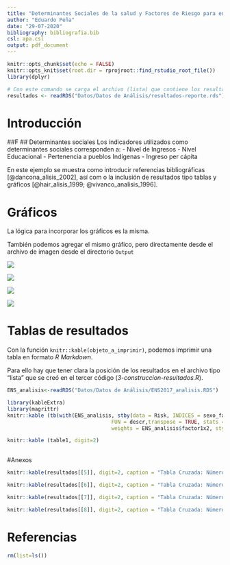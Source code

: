 ```yaml
---
title: "Determinantes Sociales de la salud y Factores de Riesgo para enfermedad grave por COVID-19 en Chile"
author: "Eduardo Peña"
date: "29-07-2020"
bibliography: bibliografia.bib
csl: apa.csl
output: pdf_document
---
```


```r
knitr::opts_chunk$set(echo = FALSE)
knitr::opts_knit$set(root.dir = rprojroot::find_rstudio_root_file())
library(dplyr)
```

```r
# Con este comando se carga el archivo (lista) que contiene los resultados
resultados <- readRDS("Datos/Datos de Análisis/resultados-reporte.rds")
```

# Introducción

##F
## Determinantes sociales
Los indicadores utilizados como determinantes sociales corresponden a:
- Nivel de Ingresos
- Nivel Educacional
- Pertenencia a pueblos Indígenas
- Ingreso per cápita



En este ejemplo se muestra como introducir referencias bibliográficas [@dancona_alisis_2002], así com o la inclusión de resultados tipo tablas y gráficos [@hair_alisis_1999; @vivanco_analisis_1996].

# Gráficos

La lógica para incorporar los gráficos es la misma.

También podemos agregar el mismo gráfico, pero directamente desde el archivo de imagen desde el directorio `Output`

![](Salida/Figura1.png)

![](Salida/Figura2.png)

![](Salida/Figura3.png)

![](Salida/Figura4.png)

\newpage

# Tablas de resultados

Con la función `knitr::kable(objeto_a_imprimir)`, podemos imprimir una tabla en formato *R Markdown*.

Para ello hay que tener clara la posición de los resultados en el archivo tipo "lista" que se creó en el tercer código (*3-construccion-resultados.R*).

```r

ENS_analisis<-readRDS("Datos/Datos de Análisis/ENS2017_analisis.RDS")

library(kableExtra)
library(magrittr)
knitr::kable (tb(with(ENS_analisis, stby(data = Risk, INDICES = sexo_factor, 
                                  FUN = descr,transpose = TRUE, stats = c("mean", "med", "sd", "cv"),
                                  weights = ENS_analisis$factor1x2, style = 'rmarkdown')), order = 2))

knitr::kable (table1, digit=2)
  
```

\newpage

#Anexos

```r
knitr::kable(resultados[[5]], digit=2, caption = "Tabla Cruzada: Número de Factotes de Riesgo para enfermedad grave COVID-19 según sexo")
```

```r
knitr::kable(resultados[[6]], digit=2, caption = "Tabla Cruzada: Número de Factotes de Riesgo para enfermedad grave COVID-19 según Nivel Educacional")
```

```r
knitr::kable(resultados[[7]], digit=2, caption = "Tabla Cruzada: Número de Factotes de Riesgo para enfermedad grave COVID-19 según pertenencia a pueblo indígena")
```

```r
knitr::kable(resultados[[8]], digit=2, caption = "Tabla Cruzada: Número de Factotes de Riesgo para enfermedad grave COVID-19 según Tramos de Ingresos per cápita")
```

\newpage

# Referencias

```r
rm(list=ls())
```
